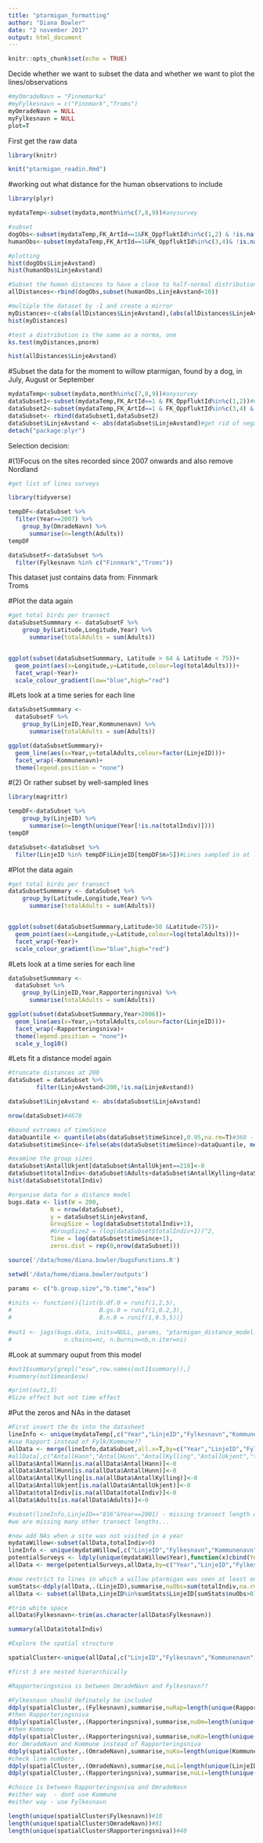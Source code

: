 ```yaml
---
title: "ptarmigan_formatting"
author: "Diana Bowler"
date: "2 november 2017"
output: html_document
---
```


```r

knitr::opts_chunk$set(echo = TRUE)

```

Decide whether we want to subset the data and whether we want to plot the lines/observations

```r

#myOmradeNavn = "Finnemarka"
#myFylkesnavn = c("Finnmark","Troms")
myOmradeNavn = NULL
myFylkesnavn = NULL
plot=T

```

First get the raw data

```r

library(knitr)

knit("ptarmigan_readin.Rmd")

```


#working out what distance for the human observations to include
```r

library(plyr)

mydataTemp<-subset(mydata,month%in%c(7,8,9))#anysurvey

#subset
dogObs<-subset(mydataTemp,FK_ArtId==1&FK_OppfluktId%in%c(1,2) & !is.na(LinjeAvstand) & LinjeAvstand<500)
humanObs<-subset(mydataTemp,FK_ArtId==1&FK_OppfluktId%in%c(3,4)& !is.na(LinjeAvstand) & LinjeAvstand<500)

#plotting
hist(dogObs$LinjeAvstand)
hist(humanObs$LinjeAvstand)

#Subset the human distances to have a close to half-normal distribution of distances
allDistances<-rbind(dogObs,subset(humanObs,LinjeAvstand<10))

#multiple the dataset by -1 and create a mirror
myDistances<-c(abs(allDistances$LinjeAvstand),(abs(allDistances$LinjeAvstand)*-1))
hist(myDistances)

#test a distribution is the same as a norma, one
ks.test(myDistances,pnorm)

hist(allDistances$LinjeAvstand)

```


#Subset the data for the moment to willow ptarmigan, found by a dog, in July, August or September

```r

mydataTemp<-subset(mydata,month%in%c(7,8,9))#anysurvey
dataSubset1<-subset(mydataTemp,FK_ArtId==1 & FK_OppfluktId%in%c(1,2))#willow partmigan seen and any data flushed by a dog
dataSubset2<-subset(mydataTemp,FK_ArtId==1 & FK_OppfluktId%in%c(3,4) & abs(LinjeAvstand)<10)#willow partmigan seen and any data flushed by a dog
dataSubset<- rbind(dataSubset1,dataSubset2)
dataSubset$LinjeAvstand <- abs(dataSubset$LinjeAvstand)#get rid of negative values
detach("package:plyr")

```


Selection decision:

#(1)Focus on the sites recorded since 2007 onwards and also remove Nordland

```r
#get list of lines surveys 

library(tidyverse)

tempDF<-dataSubset %>%
  filter(Year==2007) %>%
    group_by(OmradeNavn) %>%
      summarise(n=length(Adults))
tempDF

dataSubsetF<-dataSubset %>%
  filter(Fylkesnavn %in% c("Finnmark","Troms"))

```

This dataset just contains data from: 
Finnmark             
Troms 

#Plot the data again
```r

#get total birds per transect
dataSubsetSummmary <- dataSubsetF %>%
    group_by(Latitude,Longitude,Year) %>%
      summarise(totalAdults = sum(Adults))


ggplot(subset(dataSubsetSummmary, Latitude > 64 & Latitude < 75))+
  geom_point(aes(x=Longitude,y=Latitude,colour=log(totalAdults)))+
  facet_wrap(~Year)+
  scale_colour_gradient(low="blue",high="red")

```

#Lets look at a time series for each line

```r

dataSubsetSummmary <- 
  dataSubsetF %>%
    group_by(LinjeID,Year,Kommunenavn) %>%
      summarise(totalAdults = sum(Adults))

ggplot(dataSubsetSummmary)+
  geom_line(aes(x=Year,y=totalAdults,colour=factor(LinjeID)))+
  facet_wrap(~Kommunenavn)+
  theme(legend.position = "none")

```

#(2) Or rather subset by well-sampled lines

```r
library(magrittr)

tempDF<-dataSubset %>%
    group_by(LinjeID) %>%
      summarise(n=length(unique(Year[!is.na(totalIndiv)])))
tempDF

dataSubset<-dataSubset %>%
  filter(LinjeID %in% tempDF$LinjeID[tempDF$n>5])#Lines sampled in at least 5 years

```


#Plot the data again
```r

#get total birds per transect
dataSubsetSummmary <- dataSubset %>%
    group_by(Latitude,Longitude,Year) %>%
      summarise(totalAdults = sum(Adults))


ggplot(subset(dataSubsetSummmary,Latitude>50 &Latitude<75))+
  geom_point(aes(x=Longitude,y=Latitude,colour=log(totalAdults)))+
  facet_wrap(~Year)+
  scale_colour_gradient(low="blue",high="red")

```

#Lets look at a time series for each line

```r

dataSubsetSummmary <- 
  dataSubset %>%
    group_by(LinjeID,Year,Rapporteringsniva) %>%
      summarise(totalAdults = sum(Adults))

ggplot(subset(dataSubsetSummmary,Year>2006))+
  geom_line(aes(x=Year,y=totalAdults,colour=factor(LinjeID)))+
  facet_wrap(~Rapporteringsniva)+
  theme(legend.position = "none")+
  scale_y_log10()

```

#Lets fit a distance model again

```r


#truncate distances at 200
dataSubset = dataSubset %>%
        filter(LinjeAvstand<200,!is.na(LinjeAvstand))

dataSubset$LinjeAvstand <- abs(dataSubset$LinjeAvstand)

nrow(dataSubset)#4678

#bound extremes of timeSince
dataQuantile <- quantile(abs(dataSubset$timeSince),0.95,na.rm=T)#360 - 6 hours..., probably longer than this is a new survey???
dataSubset$timeSince<-ifelse(abs(dataSubset$timeSince)>dataQuantile, median(abs(dataSubset$timeSince)), abs(dataSubset$timeSince))

#examine the group sizes
dataSubset$AntallUkjent[dataSubset$AntallUkjent==210]<-0
dataSubset$totalIndiv<-dataSubset$Adults+dataSubset$AntallKylling+dataSubset$AntallUkjent
hist(dataSubset$totalIndiv)

#organise data for a distance model
bugs.data <- list(W = 200,
            N = nrow(dataSubset),
            y = dataSubset$LinjeAvstand,
            GroupSize = log(dataSubset$totalIndiv+1),
            #GroupSize2 = (log(dataSubset$totalIndiv+1))^2,
            Time = log(dataSubset$timeSince+1),
            zeros.dist = rep(0,nrow(dataSubset)))

source('/data/home/diana.bowler/bugsFunctions.R')

setwd('/data/home/diana.bowler/outputs')

params <- c("b.group.size","b.time","esw")
  
#inits <- function(){list(b.df.0 = runif(1,2,5), 
#                         B.gs.0 = runif(1,0.2,3),
#                         B.n.0 = runif(1,0.5,5))}
  
#out1 <- jags(bugs.data, inits=NULL, params, "ptarmigan_distance_model.txt", n.thin=nt,
#               n.chains=nc, n.burnin=nb,n.iter=ni)

```

#Look at summary ouput from this model

```r
#out1$summary[grepl("esw",row.names(out1$summary)),]
#summary(out1$mean$esw)

#print(out1,3)
#Size effect but not time effect

```

#Put the zeros and NAs in the dataset

```r


#First insert the 0s into the datasheet
lineInfo <- unique(mydataTemp[,c("Year","LinjeID","Fylkesnavn","Kommunenavn","OmradeNavn","OmradeID","Rapporteringsniva","TakseringID","Date","Year","month","Time","startTime","timeSince","LengdeTaksert")])
#use Rapport instead of Fylk/Kommune??
allData <- merge(lineInfo,dataSubset,all.x=T,by=c("Year","LinjeID","Fylkesnavn","Kommunenavn","OmradeNavn","OmradeID","Rapporteringsniva","TakseringID","Date","Year","month","Time","startTime","timeSince","LengdeTaksert"))
#allData[,c("AntallHann","AntallHunn","AntallKylling","AntallUkjent","totalIndiv","Adults")])<-0#why wont work??
allData$AntallHann[is.na(allData$AntallHann)]<-0
allData$AntallHunn[is.na(allData$AntallHunn)]<-0
allData$AntallKylling[is.na(allData$AntallKylling)]<-0
allData$AntallUkjent[is.na(allData$AntallUkjent)]<-0
allData$totalIndiv[is.na(allData$totalIndiv)]<-0
allData$Adults[is.na(allData$Adults)]<-0

#subset(lineInfo,LinjeID=="816"&Year==2001) - missing transect length data
#we are missing many other transect lengths...

#now add NAs when a site was not visited in a year
mydataWillow<-subset(allData,totalIndiv>0)
lineInfo <- unique(mydataWillow[,c("LinjeID","Fylkesnavn","Kommunenavn","OmradeNavn","OmradeID","Rapporteringsniva")])
potentialSurveys <- ldply(unique(mydataWillow$Year),function(x)cbind(Year=x,lineInfo))
allData <- merge(potentialSurveys,allData,by=c("Year","LinjeID","Fylkesnavn","Kommunenavn","OmradeNavn","OmradeID","Rapporteringsniva"),all.x=T)

#now restrict to lines in which a willow ptarmigan was seen at least once
sumStats<-ddply(allData,.(LinjeID),summarise,nuObs=sum(totalIndiv,na.rm=T))
allData <- subset(allData,LinjeID%in%sumStats$LinjeID[sumStats$nuObs>0])

#trim white space
allData$Fylkesnavn<-trim(as.character(allData$Fylkesnavn))

summary(allData$totalIndiv)

```
```r

#Explore the spatial structure

spatialCluster<-unique(allData[,c("LinjeID","Fylkesnavn","Kommunenavn","OmradeNavn","Rapporteringsniva")])

#first 3 are nested hierarchically

#Rapporteringsniva is between OmradeNavn and Fylkesnavn??

#Fylkesnavn should definately be included
ddply(spatialCluster,.(Fylkesnavn),summarise,nuRap=length(unique(Rapporteringsniva)))
#then Rapporteringsniva
ddply(spatialCluster,.(Rapporteringsniva),summarise,nuOm=length(unique(OmradeNavn)))#most Rapporteringsniva have 1 o 2 OmradeNavn
#then Kommune
ddply(spatialCluster,.(Rapporteringsniva),summarise,nuKo=length(unique(Kommunenavn)))#most Rapporteringsniva have 1 or 2 Kommunenavn
#or OmradeNavn and Kommune instead of Rapporteringsniva
ddply(spatialCluster,.(OmradeNavn),summarise,nuKo=length(unique(Kommunenavn)))#most OmradeNavn have 1 Kommunenavn
#check line numbers
ddply(spatialCluster,.(OmradeNavn),summarise,nuLi=length(unique(LinjeID)))#most OmradeNavn have multiple lines
ddply(spatialCluster,.(Rapporteringsniva),summarise,nuLi=length(unique(LinjeID)))#most Rapporteringsniva have multiple lines

#choice is between Rapporteringsniva and OmradeNavn
#either way  - dont use Kommune
#either way - use Fylkesnavn

length(unique(spatialCluster$Fylkesnavn))#10
length(unique(spatialCluster$OmradeNavn))#81
length(unique(spatialCluster$Rapporteringsniva))#40

```
